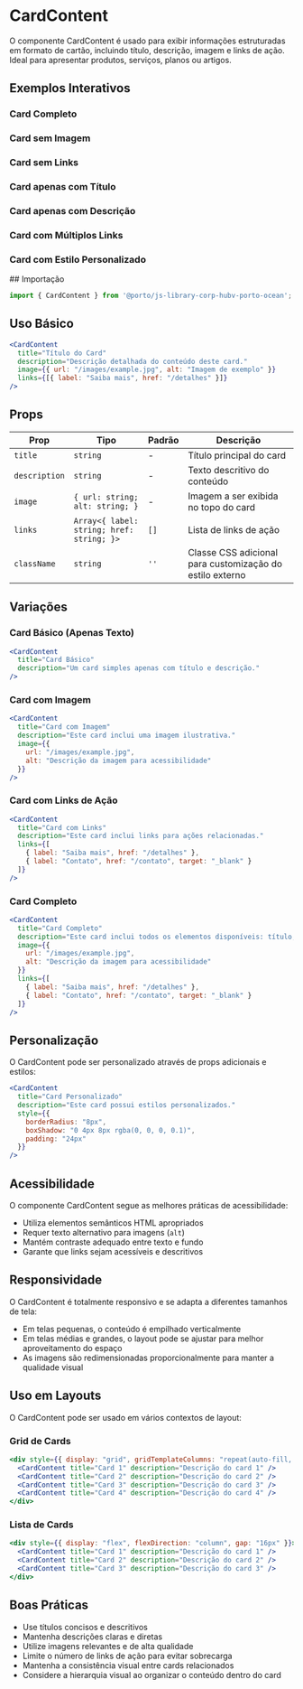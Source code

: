 
<Meta title="Components/CardContent" of={CardContentStories} />

# CardContent

O componente CardContent é usado para exibir informações estruturadas em formato de cartão, incluindo título, descrição, imagem e links de ação. Ideal para apresentar produtos, serviços, planos ou artigos.

## Exemplos Interativos

### Card Completo
<Canvas>
  <Story of={CardContentStories.DefaultCardContent} />
</Canvas>

### Card sem Imagem
<Canvas>
  <Story of={CardContentStories.WithoutImage} />
</Canvas>

### Card sem Links
<Canvas>
  <Story of={CardContentStories.WithoutLinks} />
</Canvas>

### Card apenas com Título
<Canvas>
  <Story of={CardContentStories.TitleOnly} />
</Canvas>

### Card apenas com Descrição
<Canvas>
  <Story of={CardContentStories.DescriptionOnly} />
</Canvas>

### Card com Múltiplos Links
<Canvas>
  <Story of={CardContentStories.MultipleLinks} />
</Canvas>

### Card com Estilo Personalizado
<Canvas>
  <Story of={CardContentStories.CustomStyling} />
</Canvas>
## Importação

```jsx
import { CardContent } from '@porto/js-library-corp-hubv-porto-ocean';
```

## Uso Básico

```jsx
<CardContent
  title="Título do Card"
  description="Descrição detalhada do conteúdo deste card."
  image={{ url: "/images/example.jpg", alt: "Imagem de exemplo" }}
  links={[{ label: "Saiba mais", href: "/detalhes" }]}
/>
```

## Props

| Prop | Tipo | Padrão | Descrição |
|------|------|--------|-----------|
| `title` | `string` | - | Título principal do card |
| `description` | `string` | - | Texto descritivo do conteúdo |
| `image` | `{ url: string; alt: string; }` | - | Imagem a ser exibida no topo do card |
| `links` | `Array<{ label: string; href: string; }>` | `[]` | Lista de links de ação |
| `className` | `string` | `''` | Classe CSS adicional para customização do estilo externo |

## Variações

### Card Básico (Apenas Texto)

```jsx
<CardContent
  title="Card Básico"
  description="Um card simples apenas com título e descrição."
/>
```

### Card com Imagem

```jsx
<CardContent
  title="Card com Imagem"
  description="Este card inclui uma imagem ilustrativa."
  image={{
    url: "/images/example.jpg",
    alt: "Descrição da imagem para acessibilidade"
  }}
/>
```

### Card com Links de Ação

```jsx
<CardContent
  title="Card com Links"
  description="Este card inclui links para ações relacionadas."
  links={[
    { label: "Saiba mais", href: "/detalhes" },
    { label: "Contato", href: "/contato", target: "_blank" }
  ]}
/>
```

### Card Completo

```jsx
<CardContent
  title="Card Completo"
  description="Este card inclui todos os elementos disponíveis: título, descrição, imagem e links."
  image={{
    url: "/images/example.jpg",
    alt: "Descrição da imagem para acessibilidade"
  }}
  links={[
    { label: "Saiba mais", href: "/detalhes" },
    { label: "Contato", href: "/contato", target: "_blank" }
  ]}
/>
```

## Personalização

O CardContent pode ser personalizado através de props adicionais e estilos:

```jsx
<CardContent
  title="Card Personalizado"
  description="Este card possui estilos personalizados."
  style={{
    borderRadius: "8px",
    boxShadow: "0 4px 8px rgba(0, 0, 0, 0.1)",
    padding: "24px"
  }}
/>
```

## Acessibilidade

O componente CardContent segue as melhores práticas de acessibilidade:

- Utiliza elementos semânticos HTML apropriados
- Requer texto alternativo para imagens (`alt`)
- Mantém contraste adequado entre texto e fundo
- Garante que links sejam acessíveis e descritivos

## Responsividade

O CardContent é totalmente responsivo e se adapta a diferentes tamanhos de tela:

- Em telas pequenas, o conteúdo é empilhado verticalmente
- Em telas médias e grandes, o layout pode se ajustar para melhor aproveitamento do espaço
- As imagens são redimensionadas proporcionalmente para manter a qualidade visual

## Uso em Layouts

O CardContent pode ser usado em vários contextos de layout:

### Grid de Cards

```jsx
<div style={{ display: "grid", gridTemplateColumns: "repeat(auto-fill, minmax(300px, 1fr))", gap: "24px" }}>
  <CardContent title="Card 1" description="Descrição do card 1" />
  <CardContent title="Card 2" description="Descrição do card 2" />
  <CardContent title="Card 3" description="Descrição do card 3" />
  <CardContent title="Card 4" description="Descrição do card 4" />
</div>
```

### Lista de Cards

```jsx
<div style={{ display: "flex", flexDirection: "column", gap: "16px" }}>
  <CardContent title="Card 1" description="Descrição do card 1" />
  <CardContent title="Card 2" description="Descrição do card 2" />
  <CardContent title="Card 3" description="Descrição do card 3" />
</div>
```

## Boas Práticas

- Use títulos concisos e descritivos
- Mantenha descrições claras e diretas
- Utilize imagens relevantes e de alta qualidade
- Limite o número de links de ação para evitar sobrecarga
- Mantenha a consistência visual entre cards relacionados
- Considere a hierarquia visual ao organizar o conteúdo dentro do card
